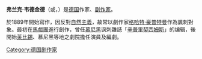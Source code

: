 {{expand|time=2010-11-20T14:26:54+00:00}}
{{unreferenced|time=2010-11-20T14:26:54+00:00}}
{{NoteTA
|1=zh-cn:弗兰克;zh-tw:法蘭克;
|2=zh-cn:韦德金德;zh-tw:維德金;
}}
'''弗兰克·韦德金德'''（{{lang-en|Frank Wedekind}}或{{lang|en|Benjamin Franklin Wedekind}}，{{bd|1864年|7月24日|1918年|3月9日}}）是[[德国|德国]]作家、[[剧作家|剧作家]]。

於1889年開始寫作，因反對[[自然主義|自然主義]]，故常以劇作家[[格哈特·豪普特曼|格哈特·豪普特曼]]作為諷刺對象。最初在[[馬戲團|馬戲團]]進行創作，曾任[[慕尼黑|慕尼黑]]讽刺雜誌「[[辛普里契西姆斯|辛普里契西姆斯]]」的编辑，後開始[[萊比錫|萊比錫]]、慕尼黑等地之劇院擔任演員及編劇。
{{DEFAULTSORT:Wedekind, Frank}}
[[Category:德国剧作家|Category:德国剧作家]]